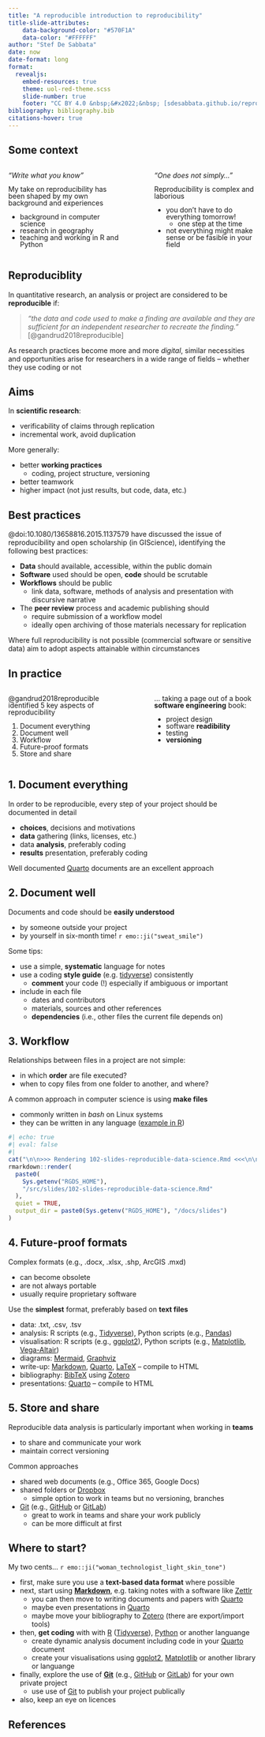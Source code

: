 ```yaml
---
title: "A reproducible introduction to reproducibility"
title-slide-attributes:
    data-background-color: "#570F1A"
    data-color: "#FFFFFF"
author: "Stef De Sabbata"
date: now
date-format: long
format: 
  revealjs:
    embed-resources: true
    theme: uol-red-theme.scss
    slide-number: true
    footer: "CC BY 4.0 &nbsp;&#x2022;&nbsp; [sdesabbata.github.io/reproduciblity](https://sdesabbata.github.io/reproduciblity/)"
bibliography: bibliography.bib
citations-hover: true
---
```



## Some context


:::: {.columns style="line-height: 100%;"}
::: {.column width="50%"}

*"Write what you know"*

My take on reproducibility has been shaped by my own background and experiences

- background in computer science
- research in geography
- teaching and working in R and Python

:::
::: {.column width="5%"}
:::
::: {.column width="45%"}

*"One does not simply..."*

Reproducibility is complex and laborious

- you don't have to do everything tomorrow!
  - one step at the time
- not everything might make sense or be fasible in your field

:::
::::


## Reproduciblity

In quantitative research, an analysis or project are considered to be **reproducible** if:

> *"the data and code used to make a finding are available and they are sufficient for an independent researcher to recreate the finding."* [@gandrud2018reproducible]

As research practices become more and more *digital*, similar necessities and opportunities arise for researchers in a wide range of fields -- whether they use coding or not


## Aims

In **scientific research**:

- verificability of claims through replication
- incremental work, avoid duplication

More generally:

- better **working practices**
    - coding, project structure, versioning
- better teamwork
- higher impact (not just results, but code, data, etc.)



## Best practices {.smaller}

@doi:10.1080/13658816.2015.1137579 have discussed the issue of reproducibility and open scholarship (in GIScience), identifying the following best practices:

- **Data** should available, accessible, within the public domain
- **Software** used should be open, **code** should be scrutable
- **Workflows** should be public
  - link data, software, methods of analysis and presentation with discursive narrative
- The **peer review** process and academic publishing should 
  - require submission of a workflow model
  - ideally open archiving of those materials necessary for replication

Where full reproducibility is not possible (commercial software or sensitive data) aim to adopt aspects attainable within circumstances



## In practice

:::: {.columns style="line-height: 100%;"}
::: {.column width="50%"}

@gandrud2018reproducible identified 5 key aspects of reproducibility

1. Document everything
2. Document well
3. Workflow
4. Future-proof formats
5. Store and share

:::
::: {.column width="5%"}
:::
::: {.column width="45%"}


... taking a page out of a book **software engineering** book:

- project design
- software **readibility**
- testing
- **versioning**

:::
::::



## 1. Document everything

In order to be reproducible, every step of your project should be documented in detail

- **choices**, decisions and motivations
- **data** gathering (links, licenses, etc.)
- data **analysis**, preferably coding
- **results** presentation, preferably coding

Well documented [Quarto](https://quarto.org/) documents are an excellent approach


## 2. Document well {.smaller}

Documents and code should be **easily understood** 

- by someone outside your project
- by yourself in six-month time! `r emo::ji("sweat_smile")`

Some tips:

- use a simple, **systematic** language for notes
- use a coding **style guide** (e.g. [tidyverse](http://style.tidyverse.org/)) consistently
  - **comment** your code (!) especially if ambiguous or important
- include in each file 
  - dates and contributors
  - materials, sources and other references 
  - **dependencies** (i.e., other files the current file depends on)



## 3. Workflow {.smaller}

Relationships between files in a project are not simple:

- in which **order** are file executed?
- when to copy files from one folder to another, and where?

A common approach in computer science is using **make files**

- commonly written in *bash* on Linux systems
- they can be written in any language ([example in R](https://github.com/sdesabbata/r-for-geographic-data-science/blob/main/src/Make.R))


```r
#| echo: true
#| eval: false
#| 
cat("\n\n>>> Rendering 102-slides-reproducible-data-science.Rmd <<<\n\n")
rmarkdown::render(
  paste0(
    Sys.getenv("RGDS_HOME"), 
    "/src/slides/102-slides-reproducible-data-science.Rmd"
  ), 
  quiet = TRUE, 
  output_dir = paste0(Sys.getenv("RGDS_HOME"), "/docs/slides")
)

```



## 4. Future-proof formats {.smaller}

Complex formats (e.g., .docx, .xlsx, .shp, ArcGIS .mxd)

- can become obsolete
- are not always portable
- usually require proprietary software

Use the **simplest** format, preferably based on **text files**

- data: .txt, .csv, .tsv
- analysis: R scripts (e.g., [Tidyverse](https://www.tidyverse.org/)), Python scripts (e.g., [Pandas](https://pandas.pydata.org/))
- visualisation: R scripts (e.g., [ggplot2](https://ggplot2.tidyverse.org/)), Python scripts (e.g., [Matplotlib](https://matplotlib.org/), [Vega-Altair](https://altair-viz.github.io/))
- diagrams: [Mermaid](https://mermaid.js.org/#/), [Graphviz](https://graphviz.org/)
- write-up: [Markdown](https://daringfireball.net/projects/markdown/syntax), [Quarto](https://quarto.org/), [LaTeX](https://www.latex-project.org/) -- compile to HTML
- bibliography: [BibTeX](http://www.bibtex.org/) using [Zotero](https://www.zotero.org/)
- presentations: [Quarto](https://quarto.org/) -- compile to HTML



## 5. Store and share {.smaller}

Reproducible data analysis is particularly important when working in **teams**

- to share and communicate your work
- maintain correct versioning

Common approaches

- shared web documents (e.g., Office 365, Google Docs)
- shared folders or [Dropbox](https://www.dropbox.com)
    - simple option to work in teams but no versioning, branches
- [Git](https://git-scm.com) (e.g.,  [GitHub](https://github.com) or [GitLab](https://about.gitlab.com/))
    - great to work in teams and share your work publicly
    - can be more difficult at first


## Where to start? {.smaller}

My two cents... `r emo::ji("woman_technologist_light_skin_tone")`

- first, make sure you use a **text-based data format** where possible
- next, start using **[Markdown](https://daringfireball.net/projects/markdown/syntax)**, e.g. taking notes with a software like [Zettlr](https://www.zettlr.com/)
  - you can then move to writing documents and papers with [Quarto](https://quarto.org/)
  - maybe even presentations in [Quarto](https://quarto.org/)
  - maybe move your bibliography to [Zotero](https://www.zotero.org/) (there are export/import tools)
- then, **get coding** with with [R](https://www.r-project.org/) ([Tidyverse](https://www.tidyverse.org/)), [Python](https://www.python.org/) or another languange
  - create dynamic analysis document including code in your [Quarto](https://quarto.org/) document
  - create your visualisations using [ggplot2](https://ggplot2.tidyverse.org/), [Matplotlib](https://matplotlib.org/) or another library or languange
- finally, explore the use of **[Git](https://git-scm.com)** (e.g.,  [GitHub](https://github.com) or [GitLab](https://about.gitlab.com/)) for your own private project
  - use use of [Git](https://git-scm.com) to publish your project publically
- also, keep an eye on licences


## References


